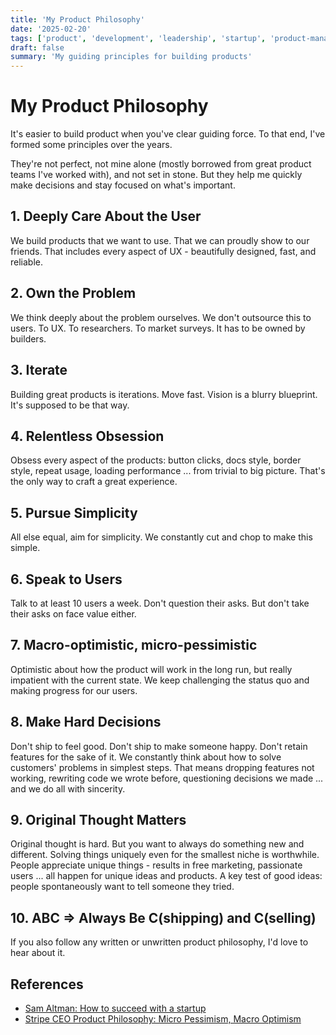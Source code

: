 ```yaml
---
title: 'My Product Philosophy'
date: '2025-02-20'
tags: ['product', 'development', 'leadership', 'startup', 'product-management']
draft: false
summary: 'My guiding principles for building products'
---
```


# My Product Philosophy

It's easier to build product when you've clear guiding force. To that end, I've formed some principles over the years.

They're not perfect, not mine alone (mostly borrowed from great product teams I've worked with), and not set in stone. But they help me quickly make decisions and stay focused on what's important.

## 1. Deeply Care About the User

We build products that we want to use. That we can proudly show to our friends. That includes every aspect of UX - beautifully designed, fast, and reliable.

## 2. Own the Problem

We think deeply about the problem ourselves. We don't outsource this to users. To UX. To researchers. To market surveys. It has to be owned by builders.

## 3. Iterate

Building great products is iterations. Move fast. Vision is a blurry blueprint. It's supposed to be that way.

## 4. Relentless Obsession

Obsess every aspect of the products: button clicks, docs style, border style, repeat usage, loading performance ... from trivial to big picture. That's the only way to craft a great experience.

## 5. Pursue Simplicity

All else equal, aim for simplicity. We constantly cut and chop to make this simple.

## 6. Speak to Users

Talk to at least 10 users a week. Don't question their asks. But don't take their asks on face value either.

## 7. Macro-optimistic, micro-pessimistic

Optimistic about how the product will work in the long run, but really impatient with the current state. We keep challenging the status quo and making progress for our users.

## 8. Make Hard Decisions

Don't ship to feel good. Don't ship to make someone happy. Don't retain features for the sake of it. We constantly think about how to solve customers' problems in simplest steps. That means dropping features not working, rewriting code we wrote before, questioning decisions we made ... and we do all with sincerity.

## 9. Original Thought Matters

Original thought is hard. But you want to always do something new and different. Solving things uniquely even for the smallest niche is worthwhile. People appreciate unique things - results in free marketing, passionate users ... all happen for unique ideas and products. A key test of good ideas: people spontaneously want to tell someone they tried.

## 10. ABC => Always Be C(shipping) and C(selling)

If you also follow any written or unwritten product philosophy, I'd love to hear about it.

## References

- [Sam Altman: How to succeed with a startup](https://www.youtube.com/watch?v=0lJKucu6HJc)
- [Stripe CEO Product Philosophy: Micro Pessimism, Macro Optimism](https://www.youtube.com/watch?v=ExmFtOHfuc8&t=26s)
